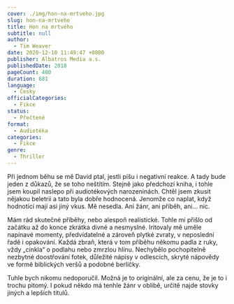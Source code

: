 ```yaml
---
cover: ./img/hon-na-mrtveho.jpg
slug: hon-na-mrtveho
title: Hon na mrtvého
subtitle: null
author:
  - Tim Weaver
date: 2020-12-10 11:49:47 +0800
publisher: Albatros Media a.s.
publishedDate: 2018
pageCount: 400
duration: 681
language:
  - Česky
officialCategories:
  - Fikce
status:
  - Přečtené
format:
  - Audiotéka
categories:
  - Fikce
genre:
  - Thriller
---
```


Při jednom běhu se mě David ptal, jestli píšu i negativní reakce. A tady bude jeden z důkazů, že se toho neštítím. Stejně jako předchozí kniha, i tohle jsem koupil naslepo při audiotékových narozeninách. Chtěl jsem zkusit nějakou beletrii a tato byla dobře hodnocená. Jenomže co naplat, když hodnotící mají asi jiný vkus. Mě nesedla. Ani žánr, ani příběh, ani&hellip; nic.

Mám rád skutečné příběhy, nebo alespoň realistické. Tohle mi přišlo od začátku až do konce zkrátka divné a nesmyslné. Iritovaly mě uměle napínavé momenty, předvídatelné a zároveň plytké zvraty, v neposlední řadě i opakování. Každá zbraň, která v tom příběhu někomu padla z ruky, vždy &bdquo;cinkla&ldquo; o podlahu nebo zmrzlou hlínu. Nechybělo pochopitelně nezbytné doostřování fotek, důležité nápisy v odlescích, skryté nápovědy ve formě biblických veršů a podobné berličky.

Tuhle bych nikomu nedoporučil. Možná je to originální, ale za cenu, že je to i trochu pitomý. I pokud někdo má tenhle žánr v oblibě, určitě najde stovky jiných a lepších titulů.
